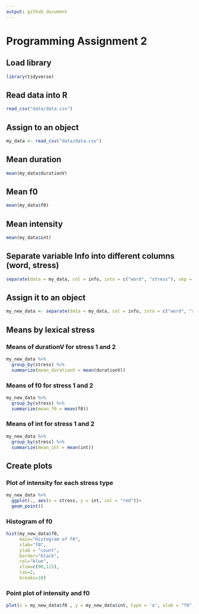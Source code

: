 ```yaml
---
output: github_document
---
```


# Programming Assignment 2

## Load library
```r
library(tidyverse)
```


## Read data into R
```r
read_csv("data/data.csv")
```


## Assign to an object
```r
my_data <- read_csv("data/data.csv")
```


## Mean duration
```r
mean(my_data$durationV)
```


## Mean f0
```r
mean(my_data$f0)
```


## Mean intensity
```r
mean(my_data$int)
```


## Separate variable Info into different columns (word, stress)
```r
separate(data = my_data, col = info, into = c("word", "stress"), sep = "_")
```


## Assign it to an object
```r
my_new_data <- separate(data = my_data, col = info, into = c("word", "stress"), sep = "_")
```


## Means by lexical stress

### Means of durationV for stress 1 and 2 
```r
my_new_data %>%
  group_by(stress) %>%
  summarize(mean_durationV = mean(durationV))
```


### Means of f0 for stress 1 and 2 
```r
my_new_data %>%
  group_by(stress) %>%
  summarize(mean_f0 = mean(f0))
```
### Means of int for stress 1 and 2 
```r

my_new_data %>%
  group_by(stress) %>%
  summarize(mean_int = mean(int))
```


## Create plots


### Plot of intensity for each stress type
```r
my_new_data %>%
  ggplot(., aes(x = stress, y = int, col = "red"))+
  geom_point()
```


### Histogram of f0
```r
hist(my_new_data$f0, 
     main="Histogram of f0", 
     xlab="f0", 
     ylab = "count",
     border="black", 
     col="blue",
     xlim=c(90,115),
     las=2, 
     breaks=10)
```

### Point plot of intensity and f0
```r
plot(x = my_new_data$f0 , y = my_new_data$int, type = 'o', xlab = "f0", ylab = "intensity", col = "purple")
```


